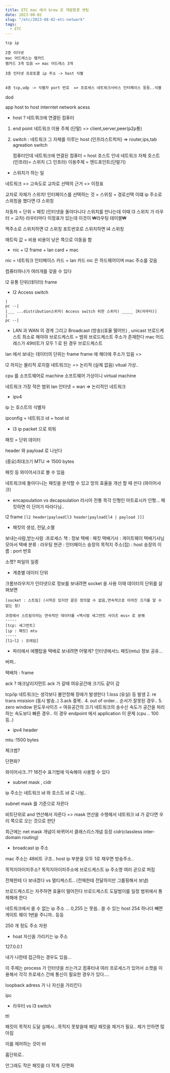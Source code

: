 ```yaml
---
title: ETC mac 에서 brew 로 개발환경 셋팅
date: 2023-08-02
slug: "/etc/2023-08-02-etc-network"
tags:
  - ETC
---
```


```
tcp ip

2층 이더넷
mac 어드레스는 램카드
램카드 3개 있음 => mac 어드레스 3개

3층 인터넷 프로토콜 ip 주소 -> host 식별


4층 tcp,udp -> 식별자 port 번호  => 프로세스 네트워크서비스 인터페이스 등등..식별

```
dod

app
host to host
interntet
network acess


* host ? 네트쿼크에 연결된 컴퓨터
1. end point    네트워크 이용 주체 (단말) =>  client,server,peer(p2p통)
2. switch : 네트워크 그 자체를 이루는 host (인프라스트럭처) => router,ips,tab agreation switch


	컴퓨터인데 네트워크에 연결된 컴퓨터 = host
	호스트 인네 네트워크 자체 호스트(인프라)= 스위치
	(그 인프라) 이용주체 = 엔드포인트(단말기)


* 스위치가 하는 일

네트워크 => 고속도로
교차로 선택의 근거 => 이정표

교차로 자체가 스위치!
인터페이스를 선택하는 것 = 스위칭 = 경로선택
이떄 ip 주소로 스위칭을 했다면 l3 스위칭

자동차 = 단위 = 패킷 (인터넷을 돌아다니다 스위치를 만나는데 이때 l3 스위치 가 라우터 = 교차)
라우터마다 이정표가 있는데 이것이 ₩라우팅 테이블₩


멕주소로 스위치하면 l2 스위칭
포트번호로 스위치하면 l4 스위칭


매트릭 값 = 비용
비용이 낮은 쪽으로 이동을 함



* nic + l2 frame + lan card + mac

nic = 네트워크 인터페이스 카드  = lan 카드
nic 은 하드웨어이며 mac 주소를 갖음

컴퓨터하나가 여러개를 갖을 수 있다

l2 유통 단위(데이터) frame

* l2 Access switch
```
|
pc --|
|___ ...distribution스위치( Access switch 위한 스위치) _____ [R(라우터)]
|
pc --|

```
* LAN 과 WAN 의 경계 그리고 Broadcast (방송)(효율 떨어뜨) , unicast
브로드케스트 최소로 해야햐
브로드케스트 = 범위
브로드케스트 주소가 존재한다
mac 어드레스가 49비트가 모두 1 로 된 경우 브로드케스트

lan 에서 보내는 데이터의 단위는 frame
frame 에 해더에 주소가 있음 =>


l2 까지는 물리적
로지컬 네트워크는 => 논리적 (실체 없음) vitual 가상..


cpu 를 소프트웨어로 machine
소프트웨어 가상이니 virtual  machine

네트워크 가장 작은 범위 lan
인터넷 = wan => 논리적인 네트워크


* ipv4

ip 는 호스트의 식별자

ipconfig = 네트워크 id + host id



* l3 ip packet 으로 외워


패킷 = 단위 데이터

header 와 payload 로 나뉜다

(중요)최대크기 MTU  => 1500 bytes

패킷 등 와이어샤크로 볼 수 있음

네트워크에 돌아다니는 패킷을 분석할 수 있고 망의 효율을 개선 할 때 쓴다 (와이어샤크)



* encapsulation vs decapsulation
러시아 전통 목각 인형인 마트료시카 인형...
패킷하면 이 단어가 따라다님..

l2 frame `[l2 header|payload[l3 header|payload[l4 | payload ]]]`

* 패킷의 생성, 전달,소멸


보내는사람,받는사람 :프로세스
책 : 정보
택배 : 패킷
택배기사 : 게이트웨이
택배기사님 모아서 택배 분류 : 라우팅
현관 : 인터페이스
송장의 목적지 주소(집) :  host
송장의 이름 : port 번호


소켓? 파일의 일종


* 계층별 데이터 단위

크롬브라우저가 인터넷으로 정보를 보내려면 socket 을 사용
이때 데이터의 단위를 살펴보면
```
[socket : 스트림] (시작은 있지만 끝은 정의할 수 없음,연속적으로 이어진 크기를 알 수 없는 정)

과정에서 스트림이라는 연속적인 데이터를 <맥시멈 세그먼트 사이즈 mss> 로 분해
-----
[tcp: 세그먼트]
[ip : 패킷] mtu
-----
[l1~l2 : 프레임]
```

* 파리에서 에펠탑을 택배로 보내려면 어떻게?
인터넷에서느 패킷(mtu) 정보 공유...


버퍼..


택배차 : frame

ack ?  애크날리지먼트
ack 가 갈때 여유공간에 크기도 같이 감


tcp/ip
네트워크는 생각보다 불안정해 장애가 발생한다
1.loss (유실) 등 발생
2. re trans misision (동시 발송..)
3.ack 중복..
4. out of order... 순서가 잘못된 경우..
5. zero window
윈도우사이즈 = 여유공간의 크기
네트워크의 송수신 속도가 공간을 처리하는 속도보다 빠른 경우..
이 경우 endpoint 에서 application 이 문제 (cpu .. 100 등..)



* ipv4 header


mtu :1500 bytes

체크썸?

단편화?

와이어샤크..?? 16진수 표기법에 익숙해야 사용할 수 있다


* subnet mask , cidr

ip 주소는 네트워크 id 와 호스트 id 로 나뉨..

subnet mask 를 기준으로 자른다

비트단위로 and 연산해서 자른다 => mask 연산을 수행헤서 네트워크 id 가 같다면 우리 쪽으로 오는 것으로 판단

최근에는 net mask 개념이 바뀌어서
클래스리스개념 등장 cidr(classless inter-domain routing)


* broadcast ip 주소

mac 주소는 48비트 구조..
host ip 부분을 모두 1로 채우면 방송주소..

목적지아이피주소?
목적지아이피주소에 브로드케스트 ip 주소명 여러 곧으로 퍼짐

전체한테 다 보내겠다
vs 멀티케스트.. (전체한테 전달하지만 그룹핑해서 보냄)

브로드케스트는 자주하면 효율이 떨어진다
브로드케스트 도달범이를 일정 범위에서 통제해애 한다


네트워크에서 쓸 수 없는 ip 주소
...
0,255 는 못씀.. 쓸 수 있는 host 254
하나더 빼면 게이트 웨이 1번을 주니까..
등등

250 개 정도 주소 자원


* hoat
자신을 가리키는 ip 주소

127.0.0.1

내가 나한테 접근하는 경우도 있음...

이 주체는 process 가 인터넷을 쓰는거고
컴퓨터내 여러 프로세스가 있어서
소캣을 이용해서 각각 프로세스 간에 통신이 필요한 경우가 있다....

loopback adress 가 나 자신을 가리킨다

ipc

* 라우터 vs l3 switch


ttl

패킷이 목적지 도달 실패시...목적지 못찾을때
해당 패킷을 제거가 필요..
제거 안하면 많아짐

이를 제어하는 것이 ttl

홉단위로..

안그래도 작은 패킷을 더 작게 :단편화



